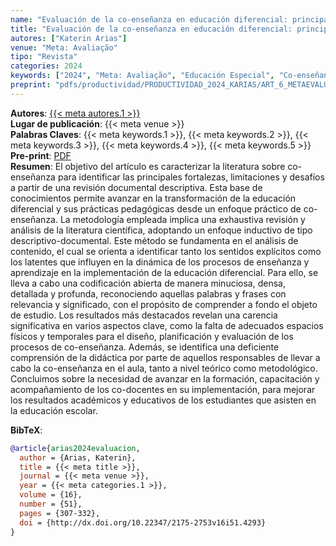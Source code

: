 ```yaml
---
name: "Evaluación de la co-enseñanza en educación diferencial: principales fortalezas, limitaciones y desafíos"
title: "Evaluación de la co-enseñanza en educación diferencial: principales fortalezas, limitaciones y desafíos"
autores: ["Katerin Arias"]
venue: "Meta: Avaliação"
tipo: "Revista"
categories: 2024
keywords: ["2024", "Meta: Avaliação", "Educación Especial", "Co-enseñanza", "Educación Inclusiva"]
preprint: "pdfs/productividad/PRODUCTIVIDAD_2024_KARIAS/ART_6_METAEVALUACION_ARIAS_2024_SCOPUS.pdf"
---
```

**Autores**: [{{< meta autores.1 >}}](../members/current/Katerin Arias.qmd)    
**Lugar de publicación**: {{< meta venue >}}     
**Palabras Claves**: {{< meta keywords.1 >}}, {{< meta keywords.2 >}}, {{< meta keywords.3 >}}, {{< meta keywords.4 >}}, {{< meta keywords.5 >}}    
**Pre-print**: [PDF](../{{< meta preprint >}})    
**Resumen**: El objetivo del artículo es caracterizar la literatura sobre co-enseñanza para identificar las principales fortalezas, limitaciones y desafíos a partir de una revisión documental descriptiva. Esta base de conocimientos permite avanzar en la transformación de la educación diferencial y sus prácticas pedagógicas desde un enfoque práctico de co-enseñanza. La metodología empleada implica una exhaustiva revisión y análisis de la literatura científica, adoptando un enfoque inductivo de tipo descriptivo-documental. Este método se fundamenta en el análisis de contenido, el cual se orienta a identificar tanto los sentidos explícitos como los latentes que influyen en la dinámica de los procesos de enseñanza y aprendizaje en la implementación de la educación diferencial. Para ello, se lleva a cabo una codificación abierta de manera minuciosa, densa, detallada y profunda, reconociendo aquellas palabras y frases con relevancia y significado, con el propósito de comprender a fondo el objeto de estudio. Los resultados más destacados revelan una carencia significativa en varios aspectos clave, como la falta de adecuados espacios físicos y temporales para el diseño, planificación y evaluación de los procesos de co-enseñanza. Además, se identifica una deficiente comprensión de la didáctica por parte de aquellos responsables de llevar a cabo la co-enseñanza en el aula, tanto a nivel teórico como metodológico. Concluimos sobre la necesidad de avanzar en la formación, capacitación y acompañamiento de los co-docentes en su implementación, para mejorar los resultados académicos y educativos de los estudiantes que asisten en la educación escolar.


**BibTeX**:
```bibtex
@article{arias2024evaluacion,
  author = {Arias, Katerin},
  title = {{< meta title >}},
  journal = {{< meta venue >}},
  year = {{< meta categories.1 >}},
  volume = {16},
  number = {51},
  pages = {307-332},
  doi = {http://dx.doi.org/10.22347/2175-2753v16i51.4293}
}
```
